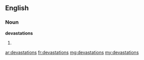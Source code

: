==English==

===Noun===
'''devastations'''

# {{plural of|[[devastation]]}}

[[ar:devastations]]
[[fr:devastations]]
[[mg:devastations]]
[[my:devastations]]